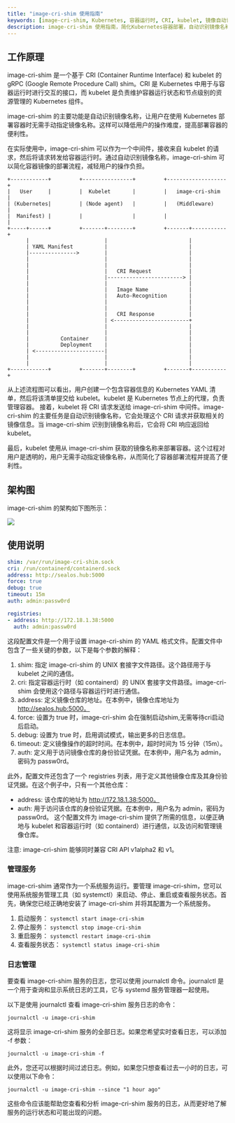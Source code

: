 ```yaml
---
title: "image-cri-shim 使用指南"
keywords: [image-cri-shim, Kubernetes, 容器运行时, CRI, kubelet, 镜像自动识别, 容器部署, 中间件, 镜像仓库]
description: image-cri-shim 使用指南，简化Kubernetes容器部署，自动识别镜像名称，提高操作便利性，支持CRI API v1alpha2和v1。
---
```


## 工作原理

image-cri-shim 是一个基于 CRI (Container Runtime Interface) 和 kubelet 的 gRPC (Google Remote Procedure Call) shim。CRI 是 Kubernetes 中用于与容器运行时进行交互的接口，而 kubelet 是负责维护容器运行状态和节点级别的资源管理的 Kubernetes 组件。

image-cri-shim 的主要功能是自动识别镜像名称，让用户在使用 Kubernetes 部署容器时无需手动指定镜像名称。这样可以降低用户的操作难度，提高部署容器的便利性。

在实际使用中，image-cri-shim 可以作为一个中间件，接收来自 kubelet 的请求，然后将请求转发给容器运行时。通过自动识别镜像名称，image-cri-shim 可以简化容器镜像的部署流程，减轻用户的操作负担。

```
+------------+         +----------------+         +-------------------+
|   User     |         |  Kubelet       |         |   image-cri-shim  |
| (Kubernetes|         | (Node agent)   |         |   (Middleware)    |
|  Manifest) |         |                |         |                   |
+-----+------+         +-------+--------+         +-------+-----------+
      |                        |                          |
      | YAML Manifest          |                          |
      |--------------->        |                          |
      |                        |                          |
      |                        |                          |
      |                        |   CRI Request            |
      |                        |------------------------> |
      |                        |                          |
      |                        |   Image Name             |
      |                        |   Auto-Recognition       |
      |                        |                          |
      |                        |                          |
      |                        |   CRI Response           |
      |                        | <------------------------+
      |                        |                          |
      |                        |                          |
      |          Container     |                          |
      |          Deployment    |                          |
      | <----------------------|                          |
      |                        |                          |
      |                        |                          |
+------------+         +-------+--------+         +-------+-----------+

```

从上述流程图可以看出，用户创建一个包含容器信息的 Kubernetes YAML 清单，然后将该清单提交给 kubelet。kubelet 是 Kubernetes 节点上的代理，负责管理容器。
接着，kubelet 将 CRI 请求发送给 image-cri-shim 中间件。image-cri-shim 的主要任务是自动识别镜像名称，它会处理这个 CRI 请求并获取相关的镜像信息。当 image-cri-shim 识别到镜像名称后，它会将 CRI 响应返回给 kubelet。

最后，kubelet 使用从 image-cri-shim 获取的镜像名称来部署容器。这个过程对用户是透明的，用户无需手动指定镜像名称，从而简化了容器部署流程并提高了便利性。

## 架构图

image-cri-shim 的架构如下图所示：

![](./images/image-cri-shim.png)


## 使用说明

```yaml
shim: /var/run/image-cri-shim.sock
cri: /run/containerd/containerd.sock
address: http://sealos.hub:5000
force: true
debug: true
timeout: 15m
auth: admin:passw0rd

registries:
- address: http://172.18.1.38:5000
  auth: admin:passw0rd
```
这段配置文件是一个用于设置 image-cri-shim 的 YAML 格式文件。配置文件中包含了一些关键的参数，以下是每个参数的解释：

1. shim: 指定 image-cri-shim 的 UNIX 套接字文件路径。这个路径用于与 kubelet 之间的通信。
2. cri: 指定容器运行时（如 containerd）的 UNIX 套接字文件路径。image-cri-shim 会使用这个路径与容器运行时进行通信。
3. address: 定义镜像仓库的地址。在本例中，镜像仓库地址为 http://sealos.hub:5000。
4. force: 设置为 true 时，image-cri-shim 会在强制启动shim,无需等待cri启动后启动。
5. debug: 设置为 true 时，启用调试模式，输出更多的日志信息。
6. timeout: 定义镜像操作的超时时间。在本例中，超时时间为 15 分钟（15m）。
7. auth: 定义用于访问镜像仓库的身份验证凭据。在本例中，用户名为 admin，密码为 passw0rd。

此外，配置文件还包含了一个 registries 列表，用于定义其他镜像仓库及其身份验证凭据。在这个例子中，只有一个其他仓库：
- address: 该仓库的地址为 http://172.18.1.38:5000。
- auth: 用于访问该仓库的身份验证凭据。在本例中，用户名为 admin，密码为 passw0rd。
这个配置文件为 image-cri-shim 提供了所需的信息，以便正确地与 kubelet 和容器运行时（如 containerd）进行通信，以及访问和管理镜像仓库。

注意: image-cri-shim 能够同时兼容 CRI API v1alpha2 和 v1。

### 管理服务

image-cri-shim 通常作为一个系统服务运行。要管理 image-cri-shim，您可以使用系统服务管理工具（如 systemctl）来启动、停止、重启或查看服务状态。首先，确保您已经正确地安装了 image-cri-shim 并将其配置为一个系统服务。

1. 启动服务： `systemctl start image-cri-shim`
2. 停止服务： `systemctl stop image-cri-shim`
3. 重启服务： `systemctl restart image-cri-shim`
4. 查看服务状态： `systemctl status image-cri-shim`

### 日志管理

要查看 image-cri-shim 服务的日志，您可以使用 journalctl 命令。journalctl 是一个用于查询和显示系统日志的工具，它与 systemd 服务管理器一起使用。

以下是使用 journalctl 查看 image-cri-shim 服务日志的命令：

```shell
journalctl -u image-cri-shim
```

这将显示 image-cri-shim 服务的全部日志。如果您希望实时查看日志，可以添加 -f 参数：

```shell
journalctl -u image-cri-shim -f
```

此外，您还可以根据时间过滤日志。例如，如果您只想查看过去一小时的日志，可以使用以下命令：

```shell
journalctl -u image-cri-shim --since "1 hour ago"
```

这些命令应该能帮助您查看和分析 image-cri-shim 服务的日志，从而更好地了解服务的运行状态和可能出现的问题。
